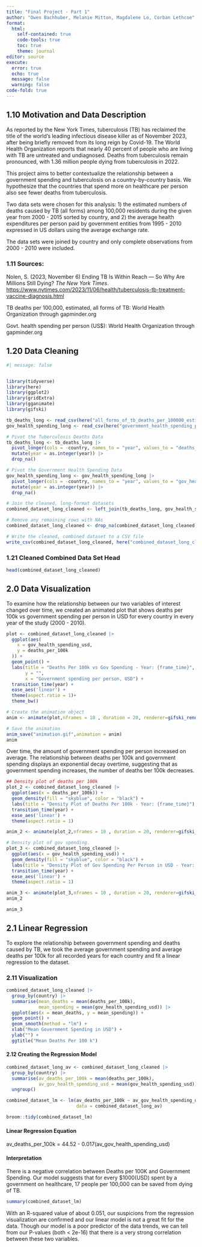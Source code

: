 ---
title: "Final Project - Part 1"
author: "Owen Bachhuber, Melanie Mitton, Magdalene Lo, Corban Lethcoe"
format: 
  html:
    self-contained: true
    code-tools: true
    toc: true
    theme: journal
editor: source
execute: 
  error: true
  echo: true
  message: false
  warning: false
code-fold: true
---

## 1.10 Motivation and Data Description

As reported by the New York Times, tuberculosis (TB) has reclaimed the title of the world’s leading infectious disease killer as of November 2023, after being briefly removed from its long reign by Covid-19. The World Health Organization reports that nearly 40 percent of people who are living with TB are untreated and undiagnosed. Deaths from tuberculosis remain pronounced, with 1.36 million people dying from tuberculosis in 2022.

This project aims to better contextualize the relationship between a government spending and tuberculosis on a country-by-country basis. We hypothesize that the countries that spend more on healthcare per person also see fewer deaths from tuberculosis.

Two data sets were chosen for this analysis: 1) the estimated numbers of deaths caused by TB (all forms) among 100,000 residents during the given year from 2000 - 2015 sorted by country, and 2) the average health expenditures per person paid by government entities from 1995 - 2010 expressed in US dollars using the average exchange rate.

The data sets were joined by country and only complete observations from 2000 - 2010 were included.

### 1.11 Sources:

Nolen, S. (2023, November 6) Ending TB Is Within Reach — So Why Are Millions Still Dying? *The New York Times*. <https://www.nytimes.com/2023/11/06/health/tuberculosis-tb-treatment-vaccine-diagnosis.html>

TB deaths per 100,000, estimated, all forms of TB: World Health Organization through gapminder.org

Govt. health spending per person (US\$): World Health Organization through gapminder.org

## 1.20 Data Cleaning

```{r}
#| message: false


library(tidyverse)
library(here)
library(ggplot2)
library(gridExtra)
library(gganimate)
library(gifski)

tb_deaths_long <- read_csv(here("all_forms_of_tb_deaths_per_100000_estimated.csv"))
gov_health_spending_long <- read_csv(here("government_health_spending_per_person_us.csv"))

# Pivot the Tuberculosis Deaths Data
tb_deaths_long <- tb_deaths_long |> 
  pivot_longer(cols = -country, names_to = "year", values_to = "deaths_per_100k", names_prefix = "X") |> 
  mutate(year = as.integer(year)) |> 
  drop_na()

# Pivot the Government Health Spending Data
gov_health_spending_long <- gov_health_spending_long |> 
  pivot_longer(cols = -country, names_to = "year", values_to = "gov_health_spending_usd", names_prefix = "X") |> 
  mutate(year = as.integer(year)) |> 
  drop_na()

# Join the cleaned, long-format datasets
combined_dataset_long_cleaned <- left_join(tb_deaths_long, gov_health_spending_long, by = c("country", "year"))

# Remove any remaining rows with NAs
combined_dataset_long_cleaned <- drop_na(combined_dataset_long_cleaned)

# Write the cleaned, combined dataset to a CSV file
write_csv(combined_dataset_long_cleaned, here("combined_dataset_long_cleaned.csv"))

```

### 1.21 Cleaned Combined Data Set Head

```{r}
head(combined_dataset_long_cleaned)
```

## 2.0 Data Visualization
To examine how the relationship between our two variables of interest changed over time, we created an animated plot that shows deaths per 100k vs government spending per person in USD for every country in every year of the study (2000 - 2010).

```{r}
plot <- combined_dataset_long_cleaned |>
  ggplot(aes(
    x = gov_health_spending_usd, 
    y = deaths_per_100k
  )) + 
  geom_point() +
  labs(title = "Deaths Per 100k vs Gov Spending - Year: {frame_time}",
       y = "",
       x = "Government spending per person, USD") +
  transition_time(year) + 
  ease_aes('linear') + 
  theme(aspect.ratio = 1)+
  theme_bw()

# Create the animation object
anim <- animate(plot,nframes = 10 , duration = 20, renderer=gifski_renderer())

# Save the animation
anim_save("animation.gif",animation = anim)
anim
```
Over time, the amount of government spending per person increased on average. The relationship between deaths per 100k and government spending displays an exponential decay overtime, suggesting that as government spending increases, the number of deaths ber 100k decreases.

```{r}

## Density plot of deaths per 100k
plot_2 <- combined_dataset_long_cleaned |>
  ggplot(aes(x = deaths_per_100k)) +
  geom_density(fill = "skyblue", color = "black") +
  labs(title = "Density Plot of Deaths Per 100k - Year: {frame_time}") +
  transition_time(year) + 
  ease_aes('linear') + 
  theme(aspect.ratio = 1)

anim_2 <- animate(plot_2,nframes = 10 , duration = 20, renderer=gifski_renderer())

# Density plot of gov spending.
plot_3 <- combined_dataset_long_cleaned |>
  ggplot(aes(x = gov_health_spending_usd)) +
  geom_density(fill = "skyblue", color = "black") +
  labs(title = "Density Plot of Gov Spending Per Person in USD - Year: {frame_time}") +
  transition_time(year) + 
  ease_aes('linear') + 
  theme(aspect.ratio = 1)

anim_3 <- animate(plot_3,nframes = 10 , duration = 20, renderer=gifski_renderer())
anim_2

```
```{r}
anim_3
```


## 2.1 Linear Regression

To explore the relationship between government spending and deaths caused by TB, we took the average government spending and average deaths per 100k for all recorded years for each country and fit a linear regression to the dataset. 

### 2.11 Visualization

```{r}
combined_dataset_long_cleaned |> 
  group_by(country) |> 
  summarise(mean_deaths = mean(deaths_per_100k), 
            mean_spending = mean(gov_health_spending_usd)) |>
  ggplot(aes(x = mean_deaths, y = mean_spending)) +
  geom_point() + 
  geom_smooth(method = "lm") + 
  xlab("Mean Government Spending in USD") + 
  ylab("") + 
  ggtitle("Mean Deaths Per 100 k")
```



#### 2.12 Creating the Regression Model

```{r}
combined_dataset_long_av <- combined_dataset_long_cleaned |> 
  group_by(country) |> 
  summarise(av_deaths_per_100k = mean(deaths_per_100k),
            av_gov_health_spending_usd = mean(gov_health_spending_usd)) |> 
  ungroup()

combined_dataset_lm <- lm(av_deaths_per_100k ~ av_gov_health_spending_usd , 
                          data = combined_dataset_long_av)

broom::tidy(combined_dataset_lm)
```

#### Linear Regression Equation

av_deaths_per_100k = 44.52 - 0.017(av_gov_health_spending_usd)

#### Interpretation

There is a negative correlation between Deaths per 100K and Government Spending. Our model suggests that for every $1000(USD) spent by a government on healthcare, 17 people per 100,000 can be saved from dying of TB.

```{r}
summary(combined_dataset_lm)
```

With an R-squared value of about 0.051, our suspicions from the regression visualization are confirmed and our linear model is not a great fit for the data. Though our model is a poor predictor of the data trends, we can tell from our P-values (both \< 2e-16) that there is a very strong correlation between these two variables.
